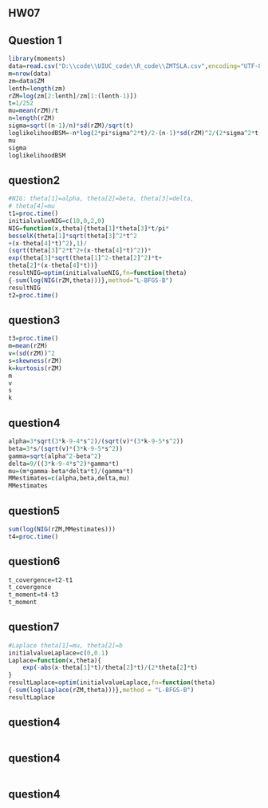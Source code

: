 ## HW07
## Question 1
```r
library(moments)
data=read.csv("D:\\code\\UIUC_code\\R_code\\ZMTSLA.csv",encoding="UTF-8",header=TRUE)
m=nrow(data)
zm=data$ZM
lenth=length(zm)
rZM=log(zm[2:lenth]/zm[1:(lenth-1)])
t=1/252
mu=mean(rZM)/t
n=length(rZM)
sigma=sqrt((n-1)/n)*sd(rZM)/sqrt(t)
loglikelihoodBSM=-n*log(2*pi*sigma^2*t)/2-(n-1)*sd(rZM)^2/(2*sigma^2*t)
mu
sigma
loglikelihoodBSM
```
## question2
```r
#NIG: theta[1]=alpha, theta[2]=beta, theta[3]=delta,
# theta[4]=mu
t1=proc.time()
initialvalueNIG=c(10,0,2,0)
NIG=function(x,theta){theta[1]*theta[3]*t/pi*
besselK(theta[1]*sqrt(theta[3]^2*t^2
+(x-theta[4]*t)^2),1)/
(sqrt(theta[3]^2*t^2+(x-theta[4]*t)^2))*
exp(theta[3]*sqrt(theta[1]^2-theta[2]^2)*t+
theta[2]*(x-theta[4]*t))}
resultNIG=optim(initialvalueNIG,fn=function(theta)
{-sum(log(NIG(rZM,theta)))},method="L-BFGS-B")
resultNIG
t2=proc.time()
```

## question3
```r
t3=proc.time()
m=mean(rZM)
v=(sd(rZM))^2
s=skewness(rZM)
k=kurtosis(rZM)
m
v
s
k
```

## question4
```r
alpha=3*sqrt(3*k-9-4*s^2)/(sqrt(v)*(3*k-9-5*s^2))
beta=3*s/(sqrt(v)*(3*k-9-5*s^2))
gamma=sqrt(alpha^2-beta^2)
delta=9/((3*k-9-4*s^2)*gamma*t)
mu=(m*gamma-beta*delta*t)/(gamma*t)
MMestimates=c(alpha,beta,delta,mu)
MMestimates

```


## question5
```r
sum(log(NIG(rZM,MMestimates)))
t4=proc.time()
```

## question6
```r
t_covergence=t2-t1
t_covergence
t_moment=t4-t3
t_moment
```

## question7
```r
#Laplace theta[1]=mu, theta[2]=b
initialvalueLaplace=c(0,0.1)
Laplace=function(x,theta){
    exp(-abs(x-theta[1]*t)/theta[2]*t)/(2*theta[2]*t)
}
resultLaplace=optim(initialvalueLaplace,fn=function(theta)
{-sum(log(Laplace(rZM,theta)))},method = "L-BFGS-B")
resultLaplace
```



## question4
```r
```
## question4
```r

```
## question4
```r
```